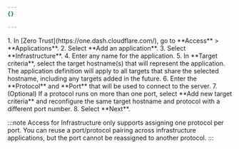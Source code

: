 ```yaml
---
{}

---
```




<Tabs>
<TabItem label="Dashboard">
1. In [Zero Trust](https://one.dash.cloudflare.com/), go to **Access** > **Applications**.
2. Select **Add an application**.
3. Select **Infrastructure**.
4. Enter any name for the application.
5. In **Target criteria**, select the target hostname(s) that will represent the application. The application definition will apply to all targets that share the selected hostname, including any targets added in the future.
6. Enter the **Protocol** and **Port** that will be used to connect to the server.
7. (Optional) If a protocol runs on more than one port, select **Add new target criteria** and reconfigure the same target hostname and protocol with a different port number.
8. Select **Next**.
</TabItem>
<TabItem label="API">

</TabItem>
</Tabs>

:::note
Access for Infrastructure only supports assigning one protocol per port. You can reuse a port/protocol pairing across infrastructure applications, but the port cannot be reassigned to another protocol.
:::
